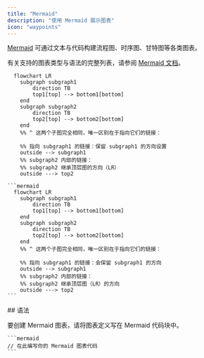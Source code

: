 ```yaml
---
title: "Mermaid"
description: "使用 Mermaid 展示图表"
icon: "waypoints"
---
```


[Mermaid](https://mermaid.js.org/) 可通过文本与代码构建流程图、时序图、甘特图等各类图表。

有关支持的图表类型与语法的完整列表，请参阅 [Mermaid 文档](https://mermaid.js.org/intro/)。

```mermaid
  flowchart LR
    subgraph subgraph1
        direction TB
        top1[top] --> bottom1[bottom]
    end
    subgraph subgraph2
        direction TB
        top2[top] --> bottom2[bottom]
    end
    %% ^ 这两个子图完全相同，唯一区别在于指向它们的链接：

    %% 指向 subgraph1 的链接：保留 subgraph1 的方向设置
    outside --> subgraph1
    %% subgraph2 内部的链接：
    %% subgraph2 继承顶层图的方向（LR）
    outside ---> top2
```

````mdx Mermaid 流程图示例
```mermaid
  flowchart LR
    subgraph subgraph1
        direction TB
        top1[top] --> bottom1[bottom]
    end
    subgraph subgraph2
        direction TB
        top2[top] --> bottom2[bottom]
    end
    %% ^ 这两个子图完全相同，唯一区别在于指向它们的链接：

    %% 指向 subgraph1 的链接：会保留 subgraph1 的方向
    outside --> subgraph1
    %% subgraph2 内部的链接：
    %% subgraph2 继承顶层图（LR）的方向
    outside ---> top2
```
````

<div id="syntax">
  ## 语法
</div>

要创建 Mermaid 图表，请将图表定义写在 Mermaid 代码块中。

````mdx
```mermaid
// 在此编写你的 Mermaid 图表代码
```
````